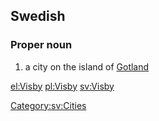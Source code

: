 ==Swedish==

===Proper noun===
{{head|sv|proper noun|g=n}}

# a city on the island of [[Gotland]]

[[Category:sv:Cities]]

[[el:Visby]]
[[pl:Visby]]
[[sv:Visby]]